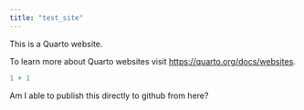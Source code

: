 ```yaml
---
title: "test_site"
---
```


This is a Quarto website.

To learn more about Quarto websites visit <https://quarto.org/docs/websites>.

```r
1 + 1
```

Am I able to publish this directly to github from here?
